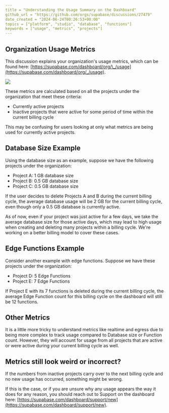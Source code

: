 ```yaml
---
title = "Understanding the Usage Summary on the Dashboard"
github_url = "https://github.com/orgs/supabase/discussions/27479"
date_created = "2024-06-24T00:26:53+00:00"
topics = ["platform", "studio", "database", "functions"]
keywords = ["usage", "metrics", "projects"]
---
```


## Organization Usage Metrics

This discussion explains your organization's usage metrics, which can be found here: [https://supabase.com/dashboard/org/\_/usage](https://supabase.com/dashboard/org/_/usage).

![](/img/troubleshooting/46f59019-6ff1-4bfb-9acd-d5b7bd282f89.png)

These metrics are calculated based on all the projects under the organization that meet these criteria:

- Currently active projects
- Inactive projects that were active for some period of time within the current billing cycle

This may be confusing for users looking at only what metrics are being used for currently active projects.

## Database Size Example

Using the database size as an example, suppose we have the following projects under the organization:

- Project A: 1 GB database size
- Project B: 0.5 GB database size
- Project C: 0.5 GB database size

If the user decides to delete Projects A and B during the current billing cycle, the average database usage will be 2 GB for the current billing cycle, even though only a 0.5 GB database is currently active.

As of now, even if your project was just active for a few days, we take the average database size for those active days, which may lead to high usage when creating and deleting many projects within a billing cycle. We're working on a better billing model to cover these cases.

## Edge Functions Example

Consider another example with edge functions. Suppose we have these projects under the organization:

- Project D: 5 Edge Functions
- Project E: 7 Edge Functions

If Project E with its 7 functions is deleted during the current billing cycle, the average Edge Function count for this billing cycle on the dashboard will still be 12 functions.

## Other Metrics

It is a little more tricky to understand metrics like realtime and egress due to being more complex to track usage compared to Database size or Function count. However, they will account for usage from all projects that are active or were active during your current billing cycle as well.

## Metrics still look weird or incorrect?

If the numbers from inactive projects carry over to the next billing cycle and no new usage has occurred, something might be wrong.

If this is the case, or if you are unsure why any usage appears the way it does for any reason, you should reach out to Support on the dashboard here: [https://supabase.com/dashboard/support/new](https://supabase.com/dashboard/support/new).
